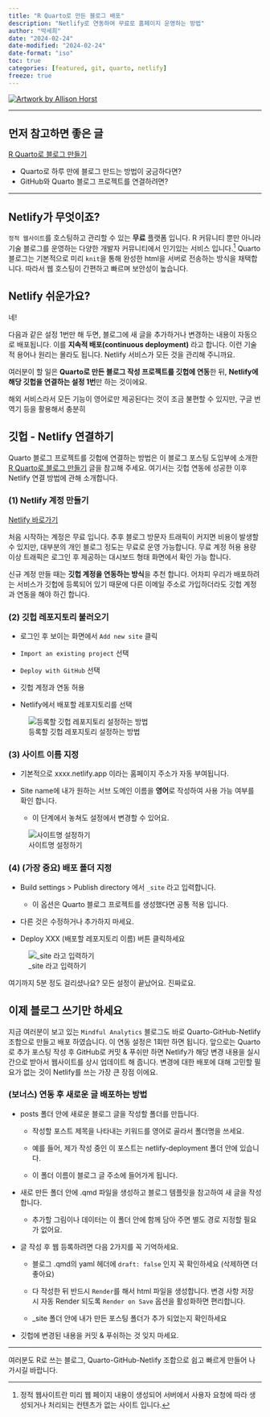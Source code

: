 ```yaml
---
title: "R Quarto로 만든 블로그 배포"
description: "Netlify로 연동하여 무료로 홈페이지 운영하는 방법"
author: "박세희"
date: "2024-02-24"
date-modified: "2024-02-24" 
date-format: "iso"
toc: true 
categories: [featured, git, quarto, netlify]
freeze: true 
---
```


::: {writing}
[![Artwork by Allison Horst](hello_quarto.webp)](https://allisonhorst.com/cetinkaya-rundel-lowndes-quarto-keynote)
:::

------------------------------------------------------------------------

## 먼저 참고하면 좋은 글

[R Quarto로 블로그 만들기](https://seheeopark.rbind.io/posts/quarto-blog/quarto-blog)

-   Quarto로 하루 만에 블로그 만드는 방법이 궁금하다면?
-   GitHub와 Quarto 블로그 프로젝트를 연결하려면?

------------------------------------------------------------------------

## Netlify가 무엇이죠?

`정적 웹사이트`를 호스팅하고 관리할 수 있는 **무료** 플랫폼 입니다. R 커뮤니티 뿐만 아니라 기술 블로그를 운영하는 다양한 개발자 커뮤니티에서 인기있는 서비스 입니다.[^1] Quarto 블로그는 기본적으로 미리 `knit`을 통해 완성한 html을 서버로 전송하는 방식을 채택합니다. 따라서 웹 호스팅이 간편하고 빠르며 보안성이 높습니다.

[^1]: 정적 웹사이트란 미리 웹 페이지 내용이 생성되어 서버에서 사용자 요청에 따라 생성되거나 처리되는 컨텐츠가 없는 사이트 입니다.

## Netlify 쉬운가요?

네!

다음과 같은 설정 1번만 해 두면, 블로그에 새 글을 추가하거나 변경하는 내용이 자동으로 배포됩니다. 이를 **지속적 배포(continuous deployment)** 라고 합니다. 이런 기술적 용어나 원리는 몰라도 됩니다. Netlify 서비스가 모든 것을 관리해 주니까요.

여러분이 할 일은 **Quarto로 만든 블로그 작성 프로젝트를 깃헙에 연동**한 뒤, **Netlify에 해당 깃헙을 연결하는 설정 1번**만 하는 것이에요.

해외 서비스라서 모든 기능이 영어로만 제공된다는 것이 조금 불편할 수 있지만, 구글 번역기 등을 활용해서 충분히

## 깃헙 - Netlify 연결하기

Quarto 블로그 프로젝트를 깃헙에 연결하는 방법은 이 블로그 포스팅 도입부에 소개한 [R Quarto로 블로그 만들기](https://seheeopark.rbind.io/posts/quarto-blog/quarto-blog) 글을 참고해 주세요. 여기서는 깃헙 연동에 성공한 이후 Netlify 연결 방법에 관해 소개합니다.

### (1) Netlify 계정 만들기

[Netlify 바로가기](https://www.netlify.com/)

처음 시작하는 계정은 무료 입니다. 추후 블로그 방문자 트래픽이 커지면 비용이 발생할 수 있지만, 대부분의 개인 블로그 정도는 무료로 운영 가능합니다. 무료 계정 허용 용량 이상 트래픽은 로그인 후 제공하는 대시보드 형태 화면에서 확인 가능 합니다.

신규 계정 만들 때는 **깃헙 계정을 연동하는 방식**을 추천 합니다. 어차피 우리가 배포하려는 서비스가 깃헙에 등록되어 있기 때문에 다른 이메일 주소로 가입하더라도 깃헙 계정과 연동을 해야 하긴 합니다.

### (2) 깃헙 레포지토리 불러오기

-   로그인 후 보이는 화면에서 `Add new site` 클릭

-   `Import an existing project` 선택

-   `Deploy with GitHub` 선택

-   깃헙 계정과 연동 허용

-   Netlify에서 배포할 레포지토리를 선택

![등록할 깃헙 레포지토리 설정하는 방법](new_site_netlify.webp)

### (3) 사이트 이름 지정

-   기본적으로 xxxx.netlify.app 이라는 홈페이지 주소가 자동 부여됩니다.

-   Site name에 내가 원하는 서브 도메인 이름을 **영어**로 작성하여 사용 가능 여부를 확인 합니다.

    -   이 단계에서 놓쳐도 설정에서 변경할 수 있어요.

![사이트명 설정하기](site_name.webp)

### (4) (가장 중요) 배포 폴더 지정

-   Build settings \> Publish directory 에서 `_site` 라고 입력합니다.

    -   이 옵션은 Quarto 블로그 프로젝트를 생성했다면 공통 적용 입니다.

-   다른 것은 수정하거나 추가하지 마세요.

-   Deploy XXX (배포할 레포지토리 이름) 버튼 클릭하세요

![\_site 라고 입력하기](public_directory.webp)

여기까지 5분 정도 걸리셨나요? 모든 설정이 끝났어요. 진짜로요.

## 이제 블로그 쓰기만 하세요

지금 여러분이 보고 있는 `Mindful Analytics` 블로그도 바로 Quarto-GitHub-Netlify 조합으로 만들고 배포 하였습니다. 이 연동 설정은 1회만 하면 됩니다. 앞으로는 Quarto로 추가 포스팅 작성 후 GitHub로 커밋 & 푸쉬만 하면 Netlify가 해당 변경 내용을 실시간으로 받아서 웹사이트를 상시 업데이트 해 줍니다. 변경에 대한 배포에 대해 고민할 필요가 없는 것이 Netlify를 쓰는 가장 큰 장점 이에요.

### (보너스) 연동 후 새로운 글 배포하는 방법

-   posts 폴더 안에 새로운 블로그 글을 작성할 폴더를 만듭니다.

    -   작성할 포스트 제목을 나타내는 키워드를 영어로 골라서 폴더명을 쓰세요.

    -   예를 들어, 제가 작성 중인 이 포스트는 netlify-deployment 폴더 안에 있습니다.

    -   이 폴더 이름이 블로그 글 주소에 들어가게 됩니다.

-   새로 만든 폴더 안에 .qmd 파일을 생성하고 블로그 템플릿을 참고하여 새 글을 작성합니다.

    -   추가할 그림이나 데이터는 이 폴더 안에 함께 담아 주면 별도 경로 지정할 필요가 없어요.

-   글 작성 후 웹 등록하려면 다음 2가지를 꼭 기억하세요.

    -   블로그 .qmd의 yaml 헤더에 `draft: false` 인지 꼭 확인하세요 (삭제하면 더 좋아요)

    -   다 작성한 뒤 반드시 `Render`를 해서 html 파일을 생성합니다. 변경 사항 저장 시 자동 Render 되도록 `Render on Save` 옵션을 활성화하면 편리합니다.

    -   \_site 폴더 안에 내가 만든 포스팅 폴더가 추가 되었는지 확인하세요

-   깃헙에 변경된 내용을 커밋 & 푸쉬하는 것 잊지 마세요.

------------------------------------------------------------------------

여러분도 R로 쓰는 블로그, Quarto-GitHub-Netlify 조합으로 쉽고 빠르게 만들어 나가시길 바랍니다.
